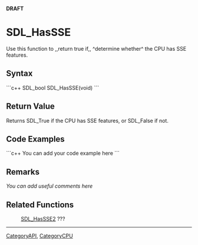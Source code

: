 <!-- pragma section-numbers off -->
<!-- pragma disable-camelcase -->
'''DRAFT'''

= SDL_HasSSE =
Use this function to ,,return true if,, ^determine whether^ the CPU has SSE features.


== Syntax ==
```c++
SDL_bool SDL_HasSSE(void)
```

== Return Value ==
Returns SDL_True if the CPU has SSE features, or SDL_False if not.

== Code Examples ==
```c++
You can add your code example here
```

== Remarks ==
''You can add useful comments here''

== Related Functions ==
:[[SDL_HasSSE2]] ???

----
[[CategoryAPI]], [[CategoryCPU]]
